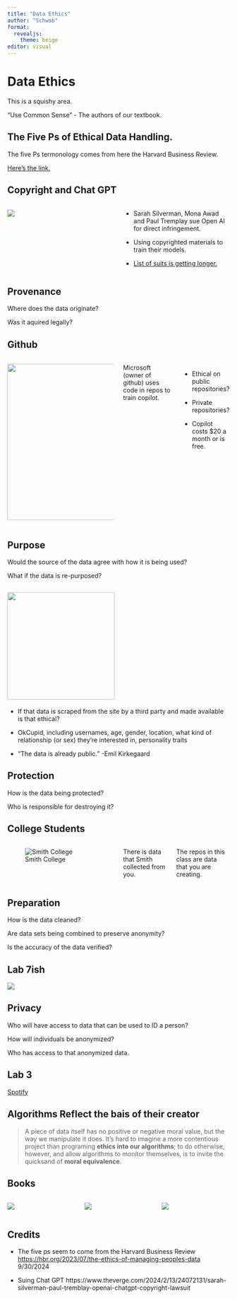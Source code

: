 ```yaml
---
title: "Data Ethics"
author: "Schwab"
format: 
  revealjs:
    theme: beige
editor: visual
---
```


# Data Ethics

This is a squishy area.

"Use Common Sense" - The authors of our textbook.

## The Five Ps of Ethical Data Handling. 

The five Ps termonology comes from here the Harvard Business Review.

[Here's the link.](https://hbr.org/2023/07/the-ethics-of-managing-peoples-data)

## Copyright and Chat GPT

::: columns
::: {.column width="50%"}
![](https://upload.wikimedia.org/wikipedia/commons/thumb/0/04/ChatGPT_logo.svg/1920px-ChatGPT_logo.svg.png)
:::

::: {.column width="50%"}
-   Sarah Silverman, Mona Awad and Paul Tremplay sue Open AI for direct infringement.

-   Using copyrighted materials to train their models.

-   [List of suits is getting longer.](https://originality.ai/blog/openai-chatgpt-lawsuit-list)
:::
:::

## Provenance

Where does the data originate?

Was it aquired legally?

## Github 

::: columns
::: {.column width="50%"}
![](https://upload.wikimedia.org/wikipedia/commons/a/ae/Github-desktop-logo-symbol.svg){width="354"}
:::

::: {.column width="50%"}
::: columns
Microsoft (owner of github) uses code in repos to train copilot.

-   Ethical on public repositories?

-   Private repositories?

-   Copilot costs \$20 a month or is free.
:::
:::
:::

## Purpose

Would the source of the data agree with how it is being used?

What if the data is re-purposed?

## ![](https://upload.wikimedia.org/wikipedia/commons/4/48/OKCupid_Logo.svg){width="243"}

::: incremental
-   If that data is scraped from the site by a third party and made available is that ethical?

-   OkCupid, including usernames, age, gender, location, what kind of
    relationship (or sex) they’re interested in, personality traits

-   "The data is already public. " -Emil Kirkegaard
:::

## Protection

How is the data being protected?

Who is responsible for destroying it?

## College Students

::: columns
::: {.column width="50%"}
![Smith College](https://encrypted-tbn0.gstatic.com/images?q=tbn:ANd9GcQm_RWI9VTHbnc4TXZTOpWZxf-nX3KdhlyATA&s)
:::

::: {.column width="50%"}
::: columns
There is data that Smith collected from you.

The repos in this class are data that you are creating.
:::
:::
:::

## Preparation

How is the data cleaned?

Are data sets being combined to preserve anonymity?

Is the accuracy of the data verified?

## Lab 7ish

[![](https://encrypted-tbn0.gstatic.com/images?q=tbn:ANd9GcQAGMOJ6BcHCxFFTln4-ZM9AQ9jaul5yUThUg&s)](https://aratrace.com/7-sisters-trail-race-4/)

## Privacy

Who will have access to data that can be used to ID a person?

How will individuals be anonymized?

Who has access to that anonymized data.

## Lab 3

[Spotify](https://www.vox.com/culture/22814121/spotify-wrapped-2021-algorithm-data-privacy)

## Algorithms Reflect the bais of their creator

> A piece of data itself has no positive or negative moral value, but the way we manipulate it does. It's hard to imagine a more contentious project than programing **ethics into our algorithms**; to do otherwise, however, and allow algorithms to monitor themselves, is to invite the quicksand of **moral equivalence**.

## Books


::: columns
::: {.column width="33%"}
![](https://images-na.ssl-images-amazon.com/images/S/compressed.photo.goodreads.com/books/1427665814i/51291.jpg)
:::
::: {.column width="33%"}
![](https://images-na.ssl-images-amazon.com/images/S/compressed.photo.goodreads.com/books/1456091964i/28186015.jpg)
:::
::: {.column width="33%"}
![](https://timharford.com/wp-content/uploads/2020/11/data-detective.png)
:::
:::

## Credits

-   The five ps seem to come from the Harvard Business Review <https://hbr.org/2023/07/the-ethics-of-managing-peoples-data> 9/30/2024

-   Suing Chat GPT https://www.theverge.com/2024/2/13/24072131/sarah-silverman-paul-tremblay-openai-chatgpt-copyright-lawsuit
